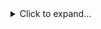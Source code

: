 <details class="description">
    ---
    <summary title="Click to expand...">Click to expand...</summary>

    *If you're still here.. thank you. That means a lot!*

    As someone who has impaired vision, I also try and strive for accessibility where possible! Subtitles & alt text for my content is where I want to start.

    I like to experiment with Rust, TypeScript, Astro, C#, and Docker.

    I also tinker around with vintage computer hardware! Also as an aspiring sysadmin, I transform hardware into NAS, run media & game servers, and utilize Virtual Machines for my specialized needs.

    In my spare time, I like to play video games, listen to my music playlist, learning other languages (Czech, German, etc), and a lot more.

</details>
